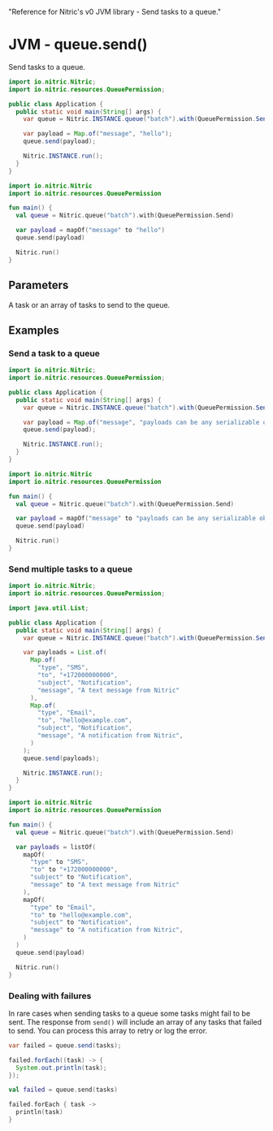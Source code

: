   "Reference for Nitric's v0 JVM library - Send tasks to a queue."

# JVM - queue.send()

Send tasks to a queue.

<CodeGroup>

```java
import io.nitric.Nitric;
import io.nitric.resources.QueuePermission;

public class Application {
  public static void main(String[] args) {
    var queue = Nitric.INSTANCE.queue("batch").with(QueuePermission.Send);

    var payload = Map.of("message", "hello");
    queue.send(payload);

    Nitric.INSTANCE.run();
  }
}
```

```kotlin
import io.nitric.Nitric
import io.nitric.resources.QueuePermission

fun main() {
  val queue = Nitric.queue("batch").with(QueuePermission.Send)

  var payload = mapOf("message" to "hello")
  queue.send(payload)

  Nitric.run()
}
```

</CodeGroup>

## Parameters

<Properties>
  <Property name="tasks" required type="Task or List<Task>">
    A task or an array of tasks to send to the queue.
  </Property>
</Properties>

## Examples

### Send a task to a queue

<CodeGroup>

```java
import io.nitric.Nitric;
import io.nitric.resources.QueuePermission;

public class Application {
  public static void main(String[] args) {
    var queue = Nitric.INSTANCE.queue("batch").with(QueuePermission.Send);

    var payload = Map.of("message", "payloads can be any serializable object");
    queue.send(payload);

    Nitric.INSTANCE.run();
  }
}
```

```kotlin
import io.nitric.Nitric
import io.nitric.resources.QueuePermission

fun main() {
  val queue = Nitric.queue("batch").with(QueuePermission.Send)

  var payload = mapOf("message" to "payloads can be any serializable object")
  queue.send(payload)

  Nitric.run()
}
```

</CodeGroup>

### Send multiple tasks to a queue

<CodeGroup>

```java
import io.nitric.Nitric;
import io.nitric.resources.QueuePermission;

import java.util.List;

public class Application {
  public static void main(String[] args) {
    var queue = Nitric.INSTANCE.queue("batch").with(QueuePermission.Send);

    var payloads = List.of(
      Map.of(
        "type", "SMS",
        "to", "+172000000000",
        "subject", "Notification",
        "message", "A text message from Nitric"
      ),
      Map.of(
        "type", "Email",
        "to", "hello@example.com",
        "subject", "Notification",
        "message", "A notification from Nitric",
      )
    );
    queue.send(payloads);

    Nitric.INSTANCE.run();
  }
}
```

```kotlin
import io.nitric.Nitric
import io.nitric.resources.QueuePermission

fun main() {
  val queue = Nitric.queue("batch").with(QueuePermission.Send)

  var payloads = listOf(
    mapOf(
      "type" to "SMS",
      "to" to "+172000000000",
      "subject" to "Notification",
      "message" to "A text message from Nitric"
    ),
    mapOf(
      "type" to "Email",
      "to" to "hello@example.com",
      "subject" to "Notification",
      "message" to "A notification from Nitric",
    )
  )
  queue.send(payload)

  Nitric.run()
}
```

</CodeGroup>

### Dealing with failures

In rare cases when sending tasks to a queue some tasks might fail to be sent. The response from `send()` will include an array of any tasks that failed to send. You can process this array to retry or log the error.

<CodeGroup>

```java
var failed = queue.send(tasks);

failed.forEach((task) -> {
  System.out.println(task);
});
```

```kotlin
val failed = queue.send(tasks)

failed.forEach { task ->
  println(task)
}
```

</CodeGroup>
